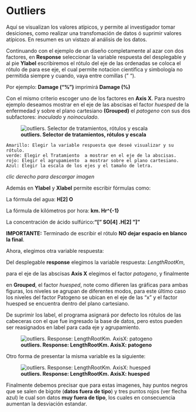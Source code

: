 # Outliers

Aquí se visualizan los valores atípicos, y permite al investigador tomar desiciones, como realizar una transfomación de datos ó suprimir valores atípicos. En resumen es un vistazo al análisis de los datos.

Continuando con el ejemplo de  un diseño completamente al azar con dos factores, en **Response** seleccionar la variable respuesta del desplegable y al pie **Ylabel** escribiremos el rótulo del eje de las ordenadas se coloca el rótulo de para ese eje, el cual permite  notacion cientifica y  simbología no permitida siempre y cuando, vaya entre comillas (" "). 

Por ejemplo: **Damage ("%")**   imprimirá      **Damage (%)**

Con el mismo criterio escoger uno de los factores en **Axis X**. Para nuestro ejemplo deseamos mostrar en el eje de las abscisas el factor _huesped_ de la enfermedad y sobre el plano cartesiano **(Grouped)** el _patogeno_ con sus dos subfactores: _inoculado_ y _noinoculado_.

![**outliers. Selector de tratamientos, rótulos y escala **  ](img/006_outliers.png)

    Amarillo: Elegir la variable respuesta que deseé visualizar y su rótulo.
    verde: Elegir el Tratamiento  a mostrar en el eje de la abscisas.
    rojo: Elegir el agrupamiento  a mostrar sobre el plano cartesiano.  
    Azul: Elegir la escala de los ejes y el tamaño de letra.  

_clic derecho para descargar imagen_

Además en **Ylabel** y **Xlabel** permite escribir fórmulas como:

  La fórmula del agua: **H[2] O  **
  
  La fórmula de kilómetros por hora: **km. Hr^{-1} **
  
  La concentración de ácido sulfúrico:**"[" SO[4] .H[2] "]"**
  
  **IMPORTANTE:** Terminado de escribir el rótulo **NO dejar espacio en blanco la final**.

Ahora, elegimos otra variable respuesta:

Del desplegable **response** elegimos la variable respuesta: _LengthRootKm_,

para el eje de las abscisas **Axis X** elegimos el factor _patogeno_, y finalmente

en **Grouped**, el factor _huesped_, note como difieren las gráficas para ambas figuras, los niveles se agrupan de diferentes modos, para este último caso los niveles del factor Patogeno se ubican en el eje de las "x" y el factor huesped se encuentra dentro del plano cartesiano.

De suprimir los label, el programa asignará por defecto los rótulos de las cabeceras con el que fue ingresado la base de datos, pero estos pueden ser reasignados en label para cada eje y agrupamiento.

![**outliers. Response: LengthRootKm.  AxisX: patogeno**  ](img/006_0outliers.png)

Otro forma de presentar la misma variable es la siguiente:

![**outliers. Response: LengthRootKm.  AxisX: huesped**   ](img/006_1outliers.png)

Finalmente debemos precisar que para estas imagenes, hay  puntos negros que se salen de bigote (**datos fuera de tipo**) y tres puntos rojos (ver flecha azul) le cual son datos **muy fuera de tipo**, los  cuales en consecuencia aumentan la desviación estandar.
